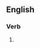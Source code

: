 ==English==

===Verb===
{{head|en|present participle}}

# {{present participle of|espouse|lang=en|nocat=1}}
